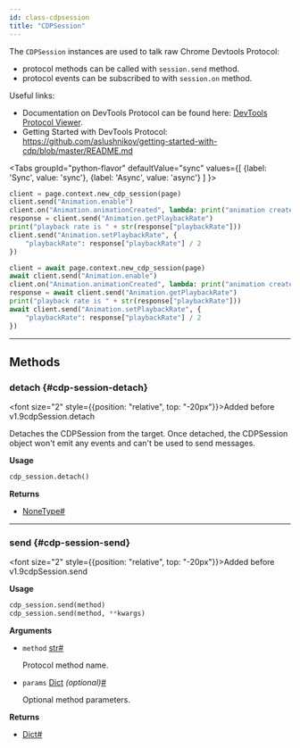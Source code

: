 ```yaml
---
id: class-cdpsession
title: "CDPSession"
---
```



The `CDPSession` instances are used to talk raw Chrome Devtools Protocol:
* protocol methods can be called with `session.send` method.
* protocol events can be subscribed to with `session.on` method.

Useful links:
* Documentation on DevTools Protocol can be found here: [DevTools Protocol Viewer](https://chromedevtools.github.io/devtools-protocol/).
* Getting Started with DevTools Protocol: https://github.com/aslushnikov/getting-started-with-cdp/blob/master/README.md

<Tabs
  groupId="python-flavor"
  defaultValue="sync"
  values={[
    {label: 'Sync', value: 'sync'},
    {label: 'Async', value: 'async'}
  ]
}>
<TabItem value="sync">

```py
client = page.context.new_cdp_session(page)
client.send("Animation.enable")
client.on("Animation.animationCreated", lambda: print("animation created!"))
response = client.send("Animation.getPlaybackRate")
print("playback rate is " + str(response["playbackRate"]))
client.send("Animation.setPlaybackRate", {
    "playbackRate": response["playbackRate"] / 2
})
```

</TabItem>
<TabItem value="async">

```py
client = await page.context.new_cdp_session(page)
await client.send("Animation.enable")
client.on("Animation.animationCreated", lambda: print("animation created!"))
response = await client.send("Animation.getPlaybackRate")
print("playback rate is " + str(response["playbackRate"]))
await client.send("Animation.setPlaybackRate", {
    "playbackRate": response["playbackRate"] / 2
})
```

</TabItem>
</Tabs>


---

## Methods

### detach {#cdp-session-detach}

<font size="2" style={{position: "relative", top: "-20px"}}>Added before v1.9</font><x-search>cdpSession.detach</x-search>

Detaches the CDPSession from the target. Once detached, the CDPSession object won't emit any events and can't be used to send messages.

**Usage**

```python
cdp_session.detach()
```

**Returns**
- [NoneType]<a aria-hidden="true" tabIndex="-1" class="list-anchor-link" id="cdp-session-detach-return"/><a href="#cdp-session-detach-return" class="list-anchor">#</a>

---

### send {#cdp-session-send}

<font size="2" style={{position: "relative", top: "-20px"}}>Added before v1.9</font><x-search>cdpSession.send</x-search>

**Usage**

```python
cdp_session.send(method)
cdp_session.send(method, **kwargs)
```

**Arguments**
- `method` [str]<a aria-hidden="true" tabIndex="-1" class="list-anchor-link" id="cdp-session-send-option-method"/><a href="#cdp-session-send-option-method" class="list-anchor">#</a>
  
  Protocol method name.
- `params` [Dict] *(optional)*<a aria-hidden="true" tabIndex="-1" class="list-anchor-link" id="cdp-session-send-option-params"/><a href="#cdp-session-send-option-params" class="list-anchor">#</a>
  
  Optional method parameters.

**Returns**
- [Dict]<a aria-hidden="true" tabIndex="-1" class="list-anchor-link" id="cdp-session-send-return"/><a href="#cdp-session-send-return" class="list-anchor">#</a>


[Accessibility]: /api/class-accessibility.mdx "Accessibility"
[APIRequest]: /api/class-apirequest.mdx "APIRequest"
[APIRequestContext]: /api/class-apirequestcontext.mdx "APIRequestContext"
[APIResponse]: /api/class-apiresponse.mdx "APIResponse"
[APIResponseAssertions]: /api/class-apiresponseassertions.mdx "APIResponseAssertions"
[Browser]: /api/class-browser.mdx "Browser"
[BrowserContext]: /api/class-browsercontext.mdx "BrowserContext"
[BrowserType]: /api/class-browsertype.mdx "BrowserType"
[CDPSession]: /api/class-cdpsession.mdx "CDPSession"
[Clock]: /api/class-clock.mdx "Clock"
[ConsoleMessage]: /api/class-consolemessage.mdx "ConsoleMessage"
[Dialog]: /api/class-dialog.mdx "Dialog"
[Download]: /api/class-download.mdx "Download"
[ElementHandle]: /api/class-elementhandle.mdx "ElementHandle"
[Error]: /api/class-error.mdx "Error"
[FileChooser]: /api/class-filechooser.mdx "FileChooser"
[Frame]: /api/class-frame.mdx "Frame"
[FrameLocator]: /api/class-framelocator.mdx "FrameLocator"
[JSHandle]: /api/class-jshandle.mdx "JSHandle"
[Keyboard]: /api/class-keyboard.mdx "Keyboard"
[Locator]: /api/class-locator.mdx "Locator"
[LocatorAssertions]: /api/class-locatorassertions.mdx "LocatorAssertions"
[Mouse]: /api/class-mouse.mdx "Mouse"
[Page]: /api/class-page.mdx "Page"
[PageAssertions]: /api/class-pageassertions.mdx "PageAssertions"
[Playwright]: /api/class-playwright.mdx "Playwright"
[Request]: /api/class-request.mdx "Request"
[Response]: /api/class-response.mdx "Response"
[Route]: /api/class-route.mdx "Route"
[Selectors]: /api/class-selectors.mdx "Selectors"
[TimeoutError]: /api/class-timeouterror.mdx "TimeoutError"
[Touchscreen]: /api/class-touchscreen.mdx "Touchscreen"
[Tracing]: /api/class-tracing.mdx "Tracing"
[Video]: /api/class-video.mdx "Video"
[WebError]: /api/class-weberror.mdx "WebError"
[WebSocket]: /api/class-websocket.mdx "WebSocket"
[WebSocketRoute]: /api/class-websocketroute.mdx "WebSocketRoute"
[Worker]: /api/class-worker.mdx "Worker"
[Element]: https://developer.mozilla.org/en-US/docs/Web/API/element "Element"
[EvaluationArgument]: /evaluating.mdx#evaluation-argument "EvaluationArgument"
[Promise]: https://developer.mozilla.org/en-US/docs/Web/JavaScript/Reference/Global_Objects/Promise "Promise"
[iterator]: https://developer.mozilla.org/en-US/docs/Web/JavaScript/Reference/Iteration_protocols "Iterator"
[origin]: https://developer.mozilla.org/en-US/docs/Glossary/Origin "Origin"
[selector]: https://developer.mozilla.org/en-US/docs/Web/CSS/CSS_Selectors "selector"
[Serializable]: https://developer.mozilla.org/en-US/docs/Web/JavaScript/Reference/Global_Objects/JSON/stringify#Description "Serializable"
[UIEvent.detail]: https://developer.mozilla.org/en-US/docs/Web/API/UIEvent/detail "UIEvent.detail"
[UnixTime]: https://en.wikipedia.org/wiki/Unix_time "Unix Time"
[xpath]: https://developer.mozilla.org/en-US/docs/Web/XPath "xpath"

[Any]: https://docs.python.org/3/library/typing.html#typing.Any "Any"
[bool]: https://docs.python.org/3/library/stdtypes.html "bool"
[bytes]: https://docs.python.org/3/library/stdtypes.html#bytes "bytes"
[Callable]: https://docs.python.org/3/library/typing.html#typing.Callable "Callable"
[EventContextManager]: https://docs.python.org/3/reference/datamodel.html#context-managers "Event context manager"
[EventEmitter]: https://pyee.readthedocs.io/en/latest/#pyee.BaseEventEmitter "EventEmitter"
[Exception]: https://docs.python.org/3/library/exceptions.html#Exception "Exception"
[Dict]: https://docs.python.org/3/library/typing.html#typing.Dict "Dict"
[float]: https://docs.python.org/3/library/stdtypes.html#numeric-types-int-float-complex "float"
[int]: https://docs.python.org/3/library/stdtypes.html#numeric-types-int-float-complex "int"
[List]: https://docs.python.org/3/library/typing.html#typing.List "List"
[NoneType]: https://docs.python.org/3/library/constants.html#None "None"
[Pattern]: https://docs.python.org/3/library/re.html "Pattern"
[URL]: https://en.wikipedia.org/wiki/URL "URL"
[pathlib.Path]: https://realpython.com/python-pathlib/ "pathlib.Path"
[str]: https://docs.python.org/3/library/stdtypes.html#text-sequence-type-str "str"
[Union]: https://docs.python.org/3/library/typing.html#typing.Union "Union"
[datetime]: https://docs.python.org/3/library/datetime.html#datetime.datetime "datetime"

[all available image tags]: https://mcr.microsoft.com/en-us/product/playwright/python/about "all available image tags"
[Microsoft Artifact Registry]: https://mcr.microsoft.com/en-us/product/playwright/python/about "Microsoft Artifact Registry"
[Dockerfile.jammy]: https://github.com/microsoft/playwright-python/blob/main/utils/docker/Dockerfile.jammy "Dockerfile.jammy"
